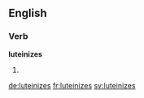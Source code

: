 ==English==

===Verb===
'''luteinizes'''

# {{en-third-person singular of|luteinize}}

[[de:luteinizes]]
[[fr:luteinizes]]
[[sv:luteinizes]]